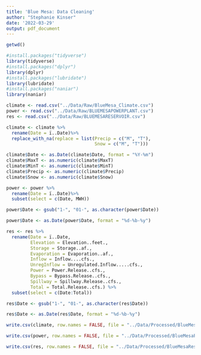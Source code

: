 ```yaml
---
title: 'Blue Mesa: Data Cleaning'
author: "Stephanie Kinser"
date: '2022-03-29'
output: pdf_document
---
```


```r
getwd()

#install.packages("tidyverse")
library(tidyverse)
#install.packages("dplyr")
library(dplyr)
#install.packages("lubridate")
library(lubridate)
#install.packages("naniar")
library(naniar)


```

```r

climate <- read.csv("../Data/Raw/BlueMesa_Climate.csv")
power <- read.csv("../Data/Raw/BLUEMESAPOWERPLANT.csv")
res <- read.csv("../Data/Raw/BLUEMESARESERVOIR.csv")

```

```r

climate <- climate %>%
  rename(Date = ï..Date)%>%
  replace_with_na(replace = list(Precip = c("M", "T"),
                                 Snow = c("M", "T")))

climate$Date <- as.Date(climate$Date, format = "%Y-%m")
climate$MaxT <- as.numeric(climate$MaxT)
climate$MinT <- as.numeric(climate$MinT)
climate$Precip <- as.numeric(climate$Precip)
climate$Snow <- as.numeric(climate$Snow)

```

```r

power <- power %>%
  rename(Date = ï..Date)%>%
  subset(select = c(Date, MWH))

power$Date <- gsub("1-", "01-", as.character(power$Date))

power$Date <- as.Date(power$Date, format = "%d-%b-%y")


```


```r

res <- res %>%
  rename(Date = ï..Date,
         Elevation = Elevation..feet.,
         Storage = Storage..af.,
         Evaporation = Evaporation..af.,
         Inflow = Inflow....cfs.,
         UnregInflow = Unregulated.Inflow.....cfs.,
         Power = Power.Release..cfs.,
         Bypass = Bypass.Release..cfs.,
         Spillway = Spillway.Release..cfs.,
         Total = Total.Release..cfs.) %>%
  subset(select = c(Date:Total))

res$Date <- gsub("1-", "01-", as.character(res$Date))

res$Date <- as.Date(res$Date, format = "%d-%b-%y")
```
 
 
```r
write.csv(climate, row.names = FALSE, file = "../Data/Processed/BlueMesaClimate.csv")

write.csv(power, row.names = FALSE, file = "../Data/Processed/BlueMesaPower.csv")

write.csv(res, row.names = FALSE, file = "../Data/Processed/BlueMesaReservoir.csv")
```

 
